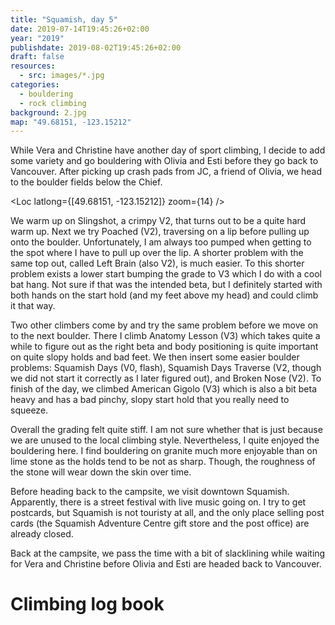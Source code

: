 ```yaml
---
title: "Squamish, day 5"
date: 2019-07-14T19:45:26+02:00
year: "2019"
publishdate: 2019-08-02T19:45:26+02:00
draft: false
resources:
  - src: images/*.jpg
categories:
  - bouldering
  - rock climbing
background: 2.jpg
map: "49.68151, -123.15212"
---
```


While Vera and Christine have another day of sport climbing, I decide to add
some variety and go bouldering with Olivia and Esti before they go back to
Vancouver. After picking up crash pads from JC, a friend of Olivia, we head to
the boulder fields below the Chief.

<!--more-->

<Rimg src="8.jpg" caption="The Chief" />

<Loc latlong={[49.68151, -123.15212]} zoom={14} />

<Rimg src="1.jpg" caption="Topping out on Slingshot (V2)" />

We warm up on Slingshot, a crimpy V2, that turns out to be a quite hard warm up.
Next we try Poached (V2), traversing on a lip before pulling up onto the
boulder. Unfortunately, I am always too pumped when getting to the spot where
I have to pull up over the lip. A shorter problem with the same top out, called
Left Brain (also V2), is much easier. To this shorter problem exists a lower
start bumping the grade to V3 which I do with a cool bat hang. Not sure if that
was the intended beta, but I definitely started with both hands on the start
hold (and my feet above my head) and could climb it that way.

<Gallery>
  <Rimg src="2.jpg" caption="V3 start of Left Brain" />
  <Rimg src="3.jpg" caption="Starting to hand-foot match" />
  <Rimg src="4.jpg" caption="Got the hand foot match" />
  <Rimg src="5.jpg" caption="Starting to turn around" />
  <Rimg src="6.jpg" caption="Almost in the V2 start position now" />
  <Rimg
    src="7.jpg"
    caption="Going for the V2 throw to the next hold on the lip"
  />
</Gallery>

Two other climbers come by and try the same problem before we move on to the
next boulder. There I climb Anatomy Lesson (V3) which takes quite a while to
figure out as the right beta and body positioning is quite important on quite
slopy holds and bad feet. We then insert some easier boulder problems: Squamish
Days (V0, flash), Squamish Days Traverse (V2, though we did not start it
correctly as I later figured out), and Broken Nose (V2). To finish of the day,
we climbed American Gigolo (V3) which is also a bit beta heavy and has a bad
pinchy, slopy start hold that you really need to squeeze.

Overall the grading felt quite stiff. I am not sure whether that is just because
we are unused to the local climbing style. Nevertheless, I quite enjoyed the
bouldering here. I find bouldering on granite much more enjoyable than on lime
stone as the holds tend to be not as sharp. Though, the roughness of the stone
will wear down the skin over time.

Before heading back to the campsite, we visit downtown Squamish. Apparently,
there is a street festival with live music going on. I try to get postcards, but
Squamish is not touristy at all, and the only place selling post cards (the
Squamish Adventure Centre gift store and the post office) are already closed.

<Rimg
  src="12.jpg"
  caption="Bobcaygeon, a Tragically Hip tribute band, playing in Squamish"
/>

Back at the campsite, we pass the time with a bit of slacklining while waiting
for Vera and Christine before Olivia and Esti are headed back to Vancouver.

<Gallery>
  <Rimg src="9.jpg" alt="Me slacklining" />
  <Rimg src="10.jpg" alt="Me slacklining" />
  <Rimg src="11.jpg" alt="Me slacklining" />
</Gallery>

# Climbing log book

<Climbs>
  <Climb name="Slingshot" grade="V2" />
  <Climb name="Left Brain" grade="V2" />
  <Climb name="Left Brain, V3 start" grade="V3" />
  <Climb name="Anatomy Lessen" grade="V3" />
  <Climb name="Squamish Days" grade="V0" />
  <Climb name="Broken Nose" grade="V2" />
  <Climb name="American Gigolo" grade="V3" />
</Climbs>

<Nextday />
